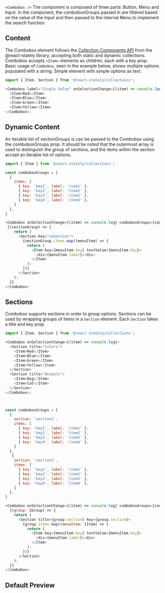 
`<Combobox />`
The component is composed of three parts: Button, Menu and Input. In the component, the comboboxGroups 
passed in are filtered based on the value of the Input and then passed to the internal Menu 
to implement the search function.

## Content

The Combobox element follows the
[Collection Components API](https://react-spectrum.adobe.com/react-stately/collections.html) from
the @react-stately library, accepting both static and dynamic collections. Combobox accepts `<Item>`
elements as children, each with a key prop. Basic usage of `Combobox`, seen in the example below,
shows multiple options populated with a string. Simple element with simple options as text.

```js
import { Item, Section } from '@react-stately/collections';

<Combobox label="Single Value" onSelectionChange={(item) => console.log}>
  <Item>Red</Item>
  <Item>Blue</Item>
  <Item>Green</Item>
  <Item>Yellow</Item>
</Combobox>;
```


## Dynamic Content

An iterable list of sectionGroups is can be passed to the Combobox using the comboboxGroups prop. 
It should be noted that the outermost array is used to distinguish the group of sections, 
and the items within the section accept an iterable list of options.

```js
import { Item } from '@react-stately/collections';

const comboboxGroups = [
  { 
    items: [ 
      { key: 'key1', label: 'item1' },
      { key: 'key2', label: 'item2' },
      { key: 'key3', label: 'item3' },
      { key: 'key4', label: 'item4' },
    ]
  },
]

<Combobox onSelectionChange={(item) => console.log} comboboxGroups={comboboxGroups}>
 {(sectionGroup) => {
    return (
      <Section key="noSection">
        {sectionGroup.items.map((menuItem) => {
          return (
            <Item key={menuItem.key} textValue={menuItem.key}>
              <div>{menuItem.label}</div>
            </Item>
          );
        })}
      </Section>
    );
  }}
</Combobox>
```

## Sections

Combobox supports sections in order to group options. Sections can be used by wrapping groups of items
in a `Section` element. Each `Section` takes a title and key prop.

```js
import { Item, Section } from '@react-stately/collections';

<Combobox onSelectionChange={(item) => console.log}>
  <Section title="Colors">
    <Item>Red</Item>
    <Item>Blue</Item>
    <Item>Green</Item>
    <Item>Yellow</Item>
  </Section>
  <Section title="Animals">
    <Item>Dog</Item>
    <Item>Cat</Item>
  </Section>
</Combobox>;



const comboboxGroups = [
  { 
    section: 'section1',
    items: [ 
      { key: 'key1', label: 'item1' },
      { key: 'key2', label: 'item2' },
      { key: 'key3', label: 'item3' },
      { key: 'key4', label: 'item4' },
    ]
  },
   { 
    section: 'section2',
    items: [ 
      { key: 'key1', label: 'item1' },
      { key: 'key2', label: 'item2' },
      { key: 'key3', label: 'item3' },
      { key: 'key4', label: 'item4' },
    ]
  },
]

<Combobox onSelectionChange={(item) => console.log} comboboxGroups={comboboxGroups}>
  {(group: IGroup) => {
    return (
      <Section title={group.section} key={group.section}>
        {group.items.map((menuItem: IItem) => {
          return (
            <Item key={menuItem.key} textValue={menuItem.key}>
              <div>{menuItem.label}</div>
            </Item>
          );
        })}
      </Section>
    );
  }}
</Combobox>
```


## Default Preview
